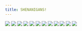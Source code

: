 ```yaml
---
title: SHENANIGANS!
---
```


![](/images/ribald-youth/part-3/pg25.jpg)
![](/images/ribald-youth/part-3/pg26.jpg)
![](/images/ribald-youth/part-3/pg27.jpg)
![](/images/ribald-youth/part-3/pg28.jpg)
![](/images/ribald-youth/part-3/pg29.jpg)
![](/images/ribald-youth/part-3/pg30.jpg)
![](/images/ribald-youth/part-3/pg31.jpg)
![](/images/ribald-youth/part-3/pg32.jpg)
![](/images/ribald-youth/part-3/pg33.jpg)
![](/images/ribald-youth/part-3/pg34.jpg)
![](/images/ribald-youth/part-3/pg35.jpg)
![](/images/ribald-youth/part-3/pg36.jpg)